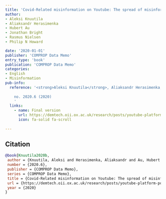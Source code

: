 ```yaml
---
title: 'Covid-Related misinformation on Youtube: The spread of misinformation videos on social media and the effectiveness of platform policies'
author: 
- Aleksi Knuutila
- Aliaksandr Herasimenka
- Hubert Au
- Jonathan Bright
- Rasmus Nielsen
- Philip N Howard

date: '2020-01-01'
publisher: 'COMPROP Data Memo'
entry_type: 'book'
publication: 'COMPROP Data Memo'
categories:
- English
- Misinformation
pub-info:
  reference: '<strong>Aleksi Knuutila</strong>, Aliaksandr Herasimenka, Hubert Au, Jonathan Bright, Rasmus Nielsen and Philip N Howard, “Covid-Related misinformation on Youtube: The spread of misinformation videos on social media and the effectiveness of platform policies,” <em>COMPROP Data Memo</em>
    
    no. 2020.6 (2020)
    '
  links:
    - name: Final version
      url: https://demtech.oii.ox.ac.uk/research/posts/youtube-platform-policies/
      icon: fa-solid fa-scroll
    
---
```




## Citation



```bibtex
@book{Knuutila2020b,
 author = {Knuutila, Aleksi and Herasimenka, Aliaksandr and Au, Hubert and Bright, Jonathan and Nielsen, Rasmus and Howard, Philip N},
 number = {2020.6},
 publisher = {COMPROP Data Memo},
 series = {COMPROP Data Memo},
 title = {Covid-Related misinformation on Youtube: The spread of misinformation videos on social media and the effectiveness of platform policies},
 url = {https://demtech.oii.ox.ac.uk/research/posts/youtube-platform-policies/},
 year = {2020}
}

```